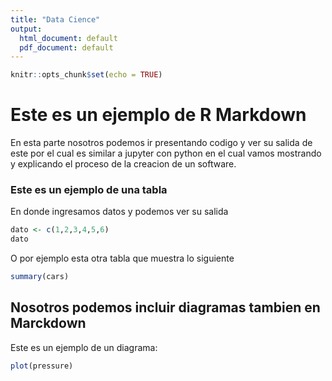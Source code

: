 ```yaml
---
title: "Data Cience"
output:
  html_document: default
  pdf_document: default
---
```


```r
knitr::opts_chunk$set(echo = TRUE)
```

# Este es un ejemplo de R Markdown

En esta parte nosotros podemos ir presentando codigo y ver su salida de este por el cual es similar a jupyter con python en el cual vamos mostrando y explicando el proceso de la creacion de un software.

### Este es un ejemplo de una tabla 
En donde ingresamos datos y podemos ver su salida

```r
dato <- c(1,2,3,4,5,6)
dato
```
O por ejemplo esta otra tabla que muestra lo siguiente
```r
summary(cars)
```

## Nosotros podemos incluir diagramas tambien en Marckdown

Este es un ejemplo de un diagrama:

```r
plot(pressure)
```

